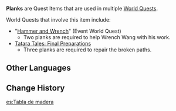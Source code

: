 {{Item Infobox
|id           = 100756
|image        = Item Sturdy Plank.png
|type         = Quest Items
|description  = An ordinary wooden plank. It has a great many uses.
|source1      = Obtained during [[Lantern Rite Tales/Hammer and Wrench|Hammer and Wrench]]
|source2      = Obtained during [[Tatara Tales: Final Preparations]]
}}
'''Planks''' are Quest Items that are used in multiple [[World Quest]]s.

World Quests that involve this item include:
*"[[Lantern Rite Tales/Hammer and Wrench|Hammer and Wrench]]" (Event World Quest)
**Two planks are required to help Wrench Wang with his work.
*[[Tatara Tales: Final Preparations]]
**Three planks are required to repair the broken paths.

==Other Languages==
{{Other Languages|default_hidden = 1
|en      = Plank
|zhs     = 木板
|zhs_rm  = Mùbǎn
|zht     = 木板
|zht_rm  = Mùbǎn
|ja      = 木の板
|ja_rm   = Ki no Ita
|ko      = 나무판자
|ko_rm   = Namupanja
|es      = Tabla de madera
|fr      = Planche
|ru      = Деревянная доска
|th      = ไม้กระดาน
|th_rm   = Mai Kradan
|vi      = Ván Gỗ
|de      = Brett
|id      = Papan
|pt      = Tábua
}}

==Change History==
{{Change History|1.3}}

[[es:Tabla de madera]]